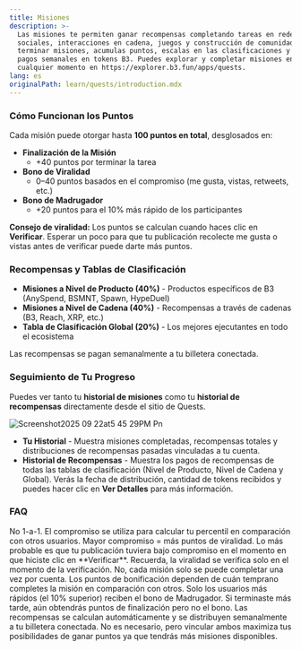 ```yaml
---
title: Misiones
description: >-
  Las misiones te permiten ganar recompensas completando tareas en redes
  sociales, interacciones en cadena, juegos y construcción de comunidad. Al
  terminar misiones, acumulas puntos, escalas en las clasificaciones y recibes
  pagos semanales en tokens B3. Puedes explorar y completar misiones en
  cualquier momento en https://explorer.b3.fun/apps/quests.
lang: es
originalPath: learn/quests/introduction.mdx
---
```

### **Cómo Funcionan los Puntos**

Cada misión puede otorgar hasta **100 puntos en total**, desglosados en:

- **Finalización de la Misión**
  - \+40 puntos por terminar la tarea
- **Bono de Viralidad**
  - 0–40 puntos basados en el compromiso (me gusta, vistas, retweets, etc.)
- **Bono de Madrugador**
  - \+20 puntos para el 10% más rápido de los participantes

**Consejo de viralidad:** Los puntos se calculan cuando haces clic en **Verificar**. Esperar un poco para que tu publicación recolecte me gusta o vistas antes de verificar puede darte más puntos.

### Recompensas y Tablas de Clasificación

- **Misiones a Nivel de Producto (40%)** - Productos específicos de B3 (AnySpend, BSMNT, Spawn, HypeDuel)
- **Misiones a Nivel de Cadena (40%)** - Recompensas a través de cadenas (B3, Reach, XRP, etc.)
- **Tabla de Clasificación Global (20%)** - Los mejores ejecutantes en todo el ecosistema

Las recompensas se pagan semanalmente a tu billetera conectada.

### Seguimiento de Tu Progreso

Puedes ver tanto tu **historial de misiones** como tu **historial de recompensas** directamente desde el sitio de Quests.

![Screenshot2025 09 22at5 45 29PM Pn](/docs/images/Screenshot2025-09-22at5.45.29PM.png)

- **Tu Historial** - Muestra misiones completadas, recompensas totales y distribuciones de recompensas pasadas vinculadas a tu cuenta.
- **Historial de Recompensas** - Muestra los pagos de recompensas de todas las tablas de clasificación (Nivel de Producto, Nivel de Cadena y Global). Verás la fecha de distribución, cantidad de tokens recibidos y puedes hacer clic en **Ver Detalles** para más información.

### FAQ

<Accordion title="¿Recibo puntos por cada me gusta/vista/retweet?">
  No 1-a-1. El compromiso se utiliza para calcular tu percentil en comparación con otros usuarios. Mayor compromiso = más puntos de viralidad.
</Accordion>

<Accordion title="¿Por qué no recibí puntos de viralidad?">
  Lo más probable es que tu publicación tuviera bajo compromiso en el momento en que hiciste clic en **Verificar**. Recuerda, la viralidad se verifica solo en el momento de la verificación.
</Accordion>

<Accordion title="¿Puedo volver a hacer una misión?">
  No, cada misión solo se puede completar una vez por cuenta.
</Accordion>

<Accordion title="¿Por qué no recibí puntos de bonificación?">
  Los puntos de bonificación dependen de cuán temprano completes la misión en comparación con otros. Solo los usuarios más rápidos (el 10% superior) reciben el bono de Madrugador. Si terminaste más tarde, aún obtendrás puntos de finalización pero no el bono.
</Accordion>

<Accordion title="¿Cuándo aparecen las recompensas?">
  Las recompensas se calculan automáticamente y se distribuyen semanalmente a tu billetera conectada.
</Accordion>

<Accordion title="¿Necesito tener tanto X como Farcaster vinculados?">
  No es necesario, pero vincular ambos maximiza tus posibilidades de ganar puntos ya que tendrás más misiones disponibles.
</Accordion>
